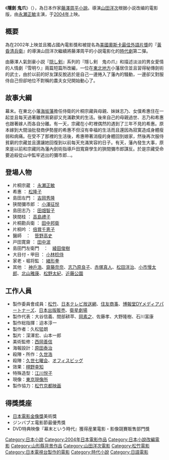 {{Infobox_Film |
  name               = 隱劍鬼爪<br><small>隠し剣 鬼の爪</small> |
  image              = |
  caption            = Original Japanese poster |
  writer             = [[山田洋次|山田洋次]]<br>[[浅間義隆|浅間義隆]] |
  starring           = [[永瀬正敏|永瀬正敏]]<br>[[松隆子|松隆子]]<br>[[小澤征悦|小澤征悦]]<br>[[吉岡秀隆|吉岡秀隆]]<br>[[田畑智子|田畑智子]]|
  director           = [[山田洋次|山田洋次]] |
  cinematography     = [[長沼六男|長沼六男]]|
  producer           = 「隠し剣鬼の爪」製作委員會|
  music              = [[冨田勲|冨田勲]] |
  distributor        = [[松竹|松竹]]|
  released           = （日本）[[2004年10月|2004年10月30日]] |
  runtime            = 131分 |
  language           = [[日語|日語]] |
  amg_id             =  |
  imdb_id            =  |
  budget             = |
}}
《'''隱劍 鬼爪'''》（{{lang-ja|隠し剣 鬼の爪}}），為日本作家[[藤澤周平|藤澤周平]][[小說|小說]]。導演[[山田洋次|山田洋次]]根据小说改编的電影版，由[[永瀬正敏|永瀬正敏]]主演，于[[2004年电影|2004年]]上映。

== 概要 ==
為在2002年上映並且獨占國內電影獎和被提名為[[美國|美國]][[奧斯卡最佳外語片獎|奧斯卡最佳外語片獎]]的『[[黃昏清兵衛|黃昏清兵衛]]』的導演山田洋次繼續將藤澤周平的小説電影化的[[時代劇|時代劇]]第二彈。

由藤澤人氣劍豪小説『[[隠し剣|隠し剣]]』系列的『隱し剣　鬼の爪』和描述淡淡的男女愛情的人情劇『雪明り』兩篇短篇所改編，一位在[[東北地方|東北地方]]小藩居住並且習得秘傳劍術的武士，由於以前的好友謀反脫逃於是自己一邊捲入了藩內的騷動，一邊卻又對服侍自己但卻地位不對稱的農夫女兒開始動心了。

== 故事大綱 ==
幕末。在東北小藩[[海坂藩|海坂藩]]擔任侍衛的片桐宗藏與母親、妹妹志乃、女僕希惠住在一起並且每天過著雖然貧窮卻又充滿歡笑的生活。後來自己的母親過世、志乃和希惠也跟著嫁人而各自分離。有一天，宗藏在小町裡偶然的遇到了三年不見的希惠。原本嫁到大間油批發商伊勢屋的希惠不但沒有幸福的生活而且還因為寂寞造成身體瘦弱和病痛。在受不了那裡的生活後，希惠帶著消瘦的身體回到娘家，然後再次服侍貧窮的宗藏並且還讓她回復到以前每天充滿笑容的日子。有天，藩內發生大事，原來是以前和宗藏同為藩內劍術指導戶田寬齋學生的狹間彌市郎謀反。於是宗藏受命要追殺從山中監牢逃出的彌市郎…。

== 登場人物 ==
*片桐宗蔵 ： [[永瀬正敏|永瀬正敏]] 
*希惠 ： [[松隆子|松隆子]] 
*島田左門 ： [[吉岡秀隆|吉岡秀隆]] 
*狭間彌市郎 ： [[小澤征悦|小澤征悦]] 
*島田志乃 ： [[田畑智子|田畑智子]] 
*狭間桂 ： [[高島禮子|高島禮子]] 
*片桐勘兵衛 ： [[田中邦衛|田中邦衛]] 
*片桐吟 ： [[倍賞千恵子|倍賞千恵子]] 
*醫師　：　[[笹野高史|笹野高史]]
*戸田寛齋 ： [[田中泯|田中泯]] 
*島田門左衛門　：　[[綾田俊樹|綾田俊樹]]
*大目付・甲田 ： [[小林稔侍|小林稔侍]] 
*家老・堀将監 ： [[緒形拳|緒形拳]]
*其他 ： [[神戶浩|神戶浩]]、[[齋藤奈奈|齋藤奈奈]]、[[志乃原良子|志乃原良子]]、[[赤塚真人|赤塚真人]]、[[松田洋治|松田洋治]]、[[小市慢太郎|小市慢太郎]]、[[北山雅康|北山雅康]]、[[松野太紀|松野太紀]]、[[近藤公園|近藤公園]]

==工作人員==
*製作委員會成員：[[松竹|松竹]]、[[日本テレビ放送網|日本テレビ放送網]]、[[住友商事|住友商事]]、[[博報堂|博報堂DYメディアパートナーズ]]、[[日本出版販売|日本出版販売]]、[[衛星劇場_(企業)|衛星劇場]]
*製作代表：大谷信義、間部耕苹、[[岡素之|岡素之]]、佐藤孝、大野隆樹、石川富康  
*製作総指揮：迫本淳一  
*製作者：久松猛朗  
*製片：深澤宏、山本一郎 
*美術監修：[[西岡善信|西岡善信]]
*海報設計：[[原田泰治|原田泰治]] 
*殺陣・所作：[[久世浩|久世浩]] 
*殺陣：[[久世七曜会|久世七曜会]]、[[オフィスビッグ|オフィスビッグ]] 
*效果：[[栩野幸知|栩野幸知]]  
*特殊造型：[[江川悦子|江川悦子]]  
*現像：[[東京現像所|東京現像所]] 
*製作協力：[[松竹京都映画|松竹京都映画]]

==得獎獎座==
*[[日本電影金像獎|日本電影金像獎]]美術獎
*ジンバブエ電影節最優秀獎
*DVD特典映像『幕末という時代』獲得産業電影・影像競賽販售部門獎

{{DEFAULTSORT:Kakushi Ken,Oni no Tume}}
[[Category:日本小說|Category:日本小說]]
[[Category:2004年日本電影作品|Category:2004年日本電影作品]]
[[Category:日本小說改編電影|Category:日本小說改編電影]]
[[Category:山形縣背景作品|Category:山形縣背景作品]]
[[Category:山田洋次電影|Category:山田洋次電影]]
[[Category:松竹電影|Category:松竹電影]]
[[Category:日本電視台製作的電影|Category:日本電視台製作的電影]]
[[Category:時代小說|Category:時代小說]]
[[Category:日語電影|Category:日語電影]]
